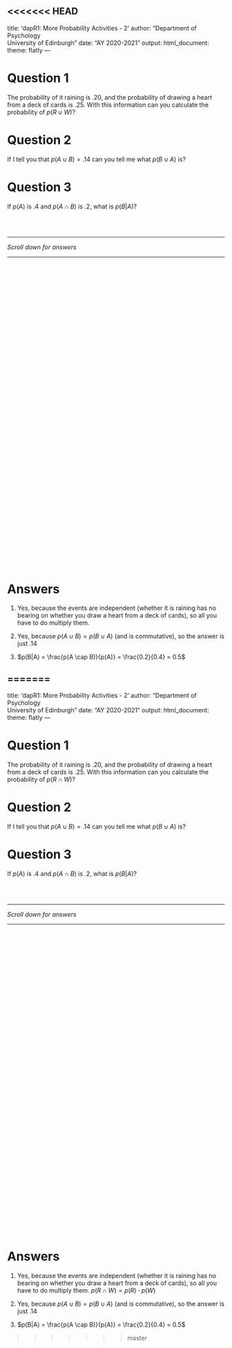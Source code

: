 <<<<<<< HEAD
---
title: 'dapR1: More Probability Activities - 2'
author: "Department of Psychology<br>University of Edinburgh"
date: "AY 2020-2021"
output:
  html_document:
    theme: flatly
---


# Question 1

The probability of it raining is .20, and the probability of drawing a heart from a deck of cards is .25. With this information can you calculate the probability of $p(R \cup W)$? 

# Question 2

If I tell you that $p(A \cup B) = .14$ can you tell me what $p(B \cup A)$ is? 

# Question 3

If $p(A)$ is .4 and $p(A \cap B)$ is .2, what is $p(B|A)$? 

<br>
<br>

---  

*Scroll down for answers*  
  
---

<div style="margin-bottom:750px;">

</div>

# Answers

1. Yes, because the events are independent (whether it is raining has no bearing on whether you draw a heart from a deck of cards), so all you have to do multiply them.   

2. Yes, because $p(A \cup B) = p(B \cup A)$ (and is commutative), so the answer is just .14  

3. $p(B|A) = \frac{p(A \cap B)}{p(A)} = \frac{0.2}{0.4} = 0.5$



=======
---
title: 'dapR1: More Probability Activities - 2'
author: "Department of Psychology<br>University of Edinburgh"
date: "AY 2020-2021"
output:
  html_document:
    theme: flatly
---


# Question 1

The probability of it raining is .20, and the probability of drawing a heart from a deck of cards is .25. With this information can you calculate the probability of $p(R \cap W)$? 

# Question 2

If I tell you that $p(A \cup B) = .14$ can you tell me what $p(B \cup A)$ is? 

# Question 3

If $p(A)$ is .4 and $p(A \cap B)$ is .2, what is $p(B|A)$? 

<br>
<br>

---  

*Scroll down for answers*  
  
---

<div style="margin-bottom:750px;">

</div>

# Answers

1. Yes, because the events are independent (whether it is raining has no bearing on whether you draw a heart from a deck of cards), so all you have to do multiply them. $p(R \cap W) = p(R) \cdot p(W)$ 

2. Yes, because $p(A \cup B) = p(B \cup A)$ (and is commutative), so the answer is just .14  

3. $p(B|A) = \frac{p(A \cap B)}{p(A)} = \frac{0.2}{0.4} = 0.5$



>>>>>>> master

